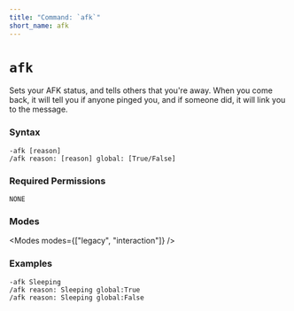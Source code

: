 ```yaml
---
title: "Command: `afk`"
short_name: afk
---
```



# `afk`

Sets your AFK status, and tells others that you're away.
When you come back, it will tell you if anyone pinged you, and if someone did, it will link you to the message.

### Syntax

```
-afk [reason]
/afk reason: [reason] global: [True/False]
```

### Required Permissions

`NONE`

### Modes

<Modes modes={["legacy", "interaction"]} />

### Examples

```
-afk Sleeping
/afk reason: Sleeping global:True
/afk reason: Sleeping global:False
```
